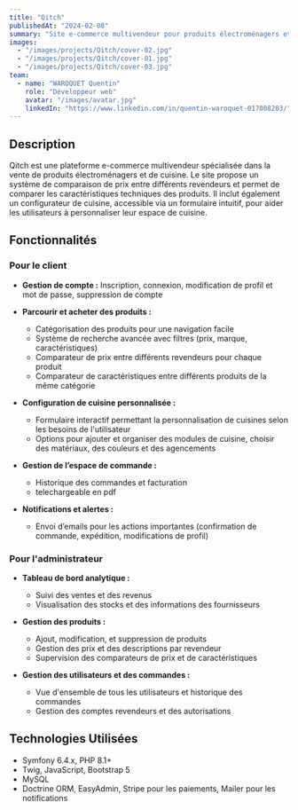 ```yaml
---
title: "Qitch"
publishedAt: "2024-02-08"
summary: "Site e-commerce multivendeur pour produits électroménagers et cuisine avec fonctionnalités de comparaison de prix et de caractéristiques, ainsi qu'un configurateur de cuisine"
images:
  - "/images/projects/Qitch/cover-02.jpg"
  - "/images/projects/Qitch/cover-01.jpg"
  - "/images/projects/Qitch/cover-03.jpg"
team:
  - name: "WAROQUET Quentin"
    role: "Développeur web"
    avatar: "/images/avatar.jpg"
    linkedIn: "https://www.linkedin.com/in/quentin-waroquet-017008203/"
---
```


## Description

Qitch est une plateforme e-commerce multivendeur spécialisée dans la vente de produits électroménagers et de cuisine. Le site propose un système de comparaison de prix entre différents revendeurs et permet de comparer les caractéristiques techniques des produits. Il inclut également un configurateur de cuisine, accessible via un formulaire intuitif, pour aider les utilisateurs à personnaliser leur espace de cuisine.

## Fonctionnalités

### Pour le client

- **Gestion de compte :** Inscription, connexion, modification de profil et mot de passe, suppression de compte

- **Parcourir et acheter des produits :**
  - Catégorisation des produits pour une navigation facile
  - Système de recherche avancée avec filtres (prix, marque, caractéristiques)
  - Comparateur de prix entre différents revendeurs pour chaque produit
  - Comparateur de caractéristiques entre différents produits de la même catégorie

- **Configuration de cuisine personnalisée :**
  - Formulaire interactif permettant la personnalisation de cuisines selon les besoins de l'utilisateur
  - Options pour ajouter et organiser des modules de cuisine, choisir des matériaux, des couleurs et des agencements

- **Gestion de l’espace de commande :**
  - Historique des commandes et facturation
  - telechargeable en pdf

- **Notifications et alertes :**
  - Envoi d’emails pour les actions importantes (confirmation de commande, expédition, modifications de profil)

### Pour l'administrateur

- **Tableau de bord analytique :**
  - Suivi des ventes et des revenus
  - Visualisation des stocks et des informations des fournisseurs

- **Gestion des produits :**
  - Ajout, modification, et suppression de produits
  - Gestion des prix et des descriptions par revendeur
  - Supervision des comparateurs de prix et de caractéristiques

- **Gestion des utilisateurs et des commandes :**
  - Vue d'ensemble de tous les utilisateurs et historique des commandes
  - Gestion des comptes revendeurs et des autorisations


## Technologies Utilisées

- Symfony 6.4.x, PHP 8.1+
- Twig, JavaScript, Bootstrap 5
- MySQL
- Doctrine ORM, EasyAdmin, Stripe pour les paiements, Mailer pour les notifications
